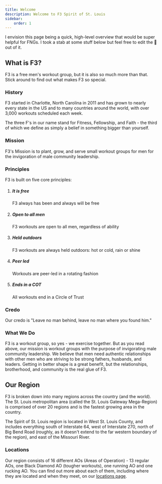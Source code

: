 ```yaml
---
title: Welcome
description: Welcome to F3 Spirit of St. Louis
sidebar:
    order: 1
---
```


<Aside title="Note from Baaarf:">
    I envision this page being a quick, high-level overview that would be super helpful for FNGs. I took a stab at some stuff below but feel free to edit the 💩 out of it.
</Aside>

## What is F3?

F3 is a free men's workout group, but it is also so much more than that. Stick around to find out what makes F3 so special.

### History

F3 started in Charlotte, North Carolina in 2011 and has grown to nearly every state in the US and to many countries around the world, with over 3,000 workouts scheduled each week.

The three F's in our name stand for Fitness, Fellowship, and Faith - the third of which we define as simply a belief in something bigger than yourself.

### Mission

F3's Mission is to plant, grow, and serve small workout groups for men for the invigoration of male community leadership.

### Principles

F3 is built on five core principles:

<Steps>

1. ##### **It is free**

    F3 always has been and always will be free

2. ##### **Open to all men**

    F3 workouts are open to all men, regardless of ability

3. ##### **Held outdoors**

    F3 workouts are always held outdoors: hot or cold, rain or shine

4. ##### **Peer led**

    Workouts are peer-led in a rotating fashion

5. ##### **Ends in a COT**

    All workouts end in a Circle of Trust

</Steps>

### Credo

Our credo is "Leave no man behind, leave no man where you found him."

### What We Do

F3 is a workout group, so yes - we exercise together. But as you read above, our mission is workout groups with the purpose of invigorating male community leadership. We believe that men need authentic relationships with other men who are striving to be strong fathers, husbands, and leaders. Getting in better shape is a great benefit, but the relationships, brotherhood, and community is the real glue of F3.

## Our Region

F3 is broken down into many regions across the country (and the world). The St. Louis metropolitan area (called the St. Louis Gateway Mega-Region) is comprised of over 20 regions and is the fastest growing area in the country.

The Spirit of St. Louis region is located in West St. Louis County, and includes everything south of Interstate 64, west of Interstate 270, north of Big Bend Road (roughly, as it doesn't extend to the far western boundary of the region), and east of the Missouri River.

### Locations

Our region consists of 16 different AOs (Areas of Operation) - 13 regular AOs, one Black Diamond AO (tougher workouts), one running AO and one rucking AO. You can find out more about each of them, including where they are located and when they meet, on our [locations page](/reference/locations).
